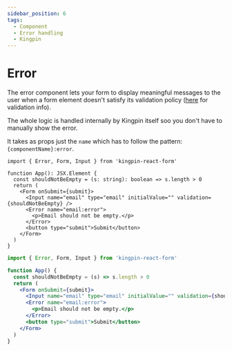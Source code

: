 ```yaml
---
sidebar_position: 6
tags:
  - Component
  - Error handling
  - Kingpin
---
```



# Error

The error component lets your form to display meaningful messages to the user
when a form element doesn't satisfy its validation policy ([here](../validation) for validation info).

The whole logic is handled internally by Kingpin itself soo you don't have to manually show the error.

It takes as props just the `name` which has to follow the pattern: `{componentName}:error`.

<Tabs>
<TabItem value="typescript" label="Typescript">

```tsx
import { Error, Form, Input } from 'kingpin-react-form'

function App(): JSX.Element {
  const shouldNotBeEmpty = (s: string): boolean => s.length > 0
  return (
    <Form onSubmit={submit}>
      <Input name="email" type="email" initialValue="" validation={shouldNotBeEmpty} />
      <Error name="email:error">
        <p>Email should not be empty.</p>
      </Error>
      <button type="submit">Submit</button>
    </Form>
  )
}
```

</TabItem>
<TabItem value="javascript" label="Javascript">

```jsx
import { Error, Form, Input } from 'kingpin-react-form'

function App() {
  const shouldNotBeEmpty = (s) => s.length > 0
  return (
    <Form onSubmit={submit}>
      <Input name="email" type="email" initialValue="" validation={shouldNotBeEmpty} />
      <Error name="email:error">
        <p>Email should not be empty.</p>
      </Error>
      <button type="submit">Submit</button>
    </Form>
  )
}
```

</TabItem>
</Tabs>
